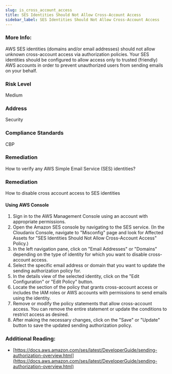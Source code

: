 ```yaml
---
slug: is_cross_account_access
title: SES Identities Should Not Allow Cross-Account Access
sidebar_label: SES Identities Should Not Allow Cross-Account Access
---
```


### More Info:

AWS SES identities (domains and/or email addresses) should not allow unknown cross-account access via authorization policies. Your SES identities should be configured to allow access only to trusted (friendly) AWS accounts in order to prevent unauthorized users from sending emails on your behalf.

### Risk Level

Medium

### Address

Security

### Compliance Standards

CBP

### Remediation

How to verify any AWS Simple Email Service (SES) identities?

### Remediation

How to disable cross account access to SES identities

#### Using AWS Console

1. Sign in to the AWS Management Console using an account with appropriate permissions.
2. Open the Amazon SES console by navigating to the SES service.
    (In the Cloudanix Console, navigate to "Misconfig" page and look for Affected Assets for "SES Identities Should Not Allow Cross-Account Access" Policy.)
3. In the left navigation pane, click on "Email Addresses" or "Domains" depending on the type of identity for which you want to disable cross-account access.
4. Select the specific email address or domain that you want to update the sending authorization policy for.
5. In the details view of the selected identity, click on the "Edit Configuration" or "Edit Policy" button.
6. Locate the section of the policy that grants cross-account access or includes the IAM roles or AWS accounts with permissions to send emails using the identity.
7. Remove or modify the policy statements that allow cross-account access. You can remove the entire statement or update the conditions to restrict access as desired.
8. After making the necessary changes, click on the "Save" or "Update" button to save the updated sending authorization policy.

### Additional Reading:

- [https://docs.aws.amazon.com/ses/latest/DeveloperGuide/sending-authorization-overview.html](https://docs.aws.amazon.com/ses/latest/DeveloperGuide/sending-authorization-overview.html) 

